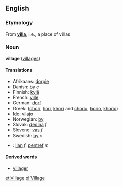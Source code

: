== English ==
=== Etymology ===
From '''[[villa]]''', i.e., a place of villas

=== Noun ===
'''village''' ([[villages]])

==== Translations ====
*Afrikaans: [[dorpie]]
*Danish: [[by]] ''c''
*Finnish: [[kylä]]
*French: [[ville]]
*German: [[dorf]]
*Greek: ([[chori]], [[hori]], [[khori]] and [[chorio]], [[horio]], [[khorio]])
*[[Ido]]: [[vilajo]]
*Norwegian: [[by]]
*Slovak: [[dedina#Slovak|dedina]] ''f''
*Slovene: [[vas]] ''f''
*Swedish: [[by]] ''c''
*{{cy}}: [[llan]] ''f'', [[pentref]] ''m''

==== Derived words ====
* [[villager]]

[[et:Village]]
[[pl:Village]]
